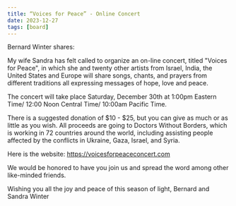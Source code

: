 ```yaml
---
title: “Voices for Peace” - Online Concert
date: 2023-12-27
tags: [board]
---
```


Bernard Winter shares:

My wife Sandra has felt called to organize an on-line concert, titled "Voices for Peace", in which she and twenty other artists from Israel, India, the United States and Europe will share songs, chants, and prayers from different traditions all expressing messages of hope, love and peace.

The concert will take place Saturday, December 30th at 1:00pm Eastern Time/ 12:00 Noon Central Time/ 10:00am Pacific Time.

There is a suggested donation of $10 - $25, but you can give as much or as little as you wish. All proceeds are going to Doctors Without Borders, which is working in 72 countries around the world, including assisting people affected by the conflicts in Ukraine, Gaza, Israel, and Syria.

Here is the website: https://voicesforpeaceconcert.com

We would be honored to have you join us and spread the word among other like-minded friends.

Wishing you all the joy and peace of this season of light,
Bernard and Sandra Winter
